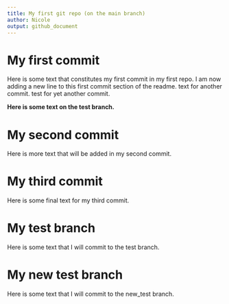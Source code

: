 ```yaml
---
title: My first git repo (on the main branch)
author: Nicole
output: github_document
---
```


# My first commit

Here is some text that constitutes my first commit in my first repo.
I am now adding a new line to this first commit section of the readme.
text for another commit.
test for yet another commit.

__Here is some text on the test branch.__

# My second commit

Here is more text that will be added in my second commit.

# My third commit

Here is some final text for my third commit.

# My test branch
Here is some text that I will commit to the test branch.

# My new test branch
Here is some text that I will commit to the new_test branch.
